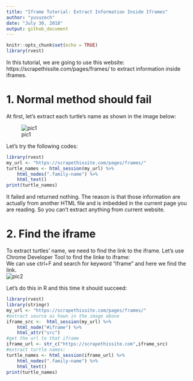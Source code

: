 ```yaml
---
title: "Iframe Tutorial: Extract Information Inside Iframes"
author: "yusuzech"
date: "July 30, 2018"
output: github_document
---
```


```r
knitr::opts_chunk$set(echo = TRUE)
library(rvest)
```

In this tutorial, we are going to use this website: https://scrapethissite.com/pages/frames/ to extract information inside iframes.

# 1. Normal method should fail

At first, let's extract each turtle's name as shown in the image below:

![pic1](resources/turtle0.jpg)

Let's try the following codes:
```r
library(rvest)
my_url <- "https://scrapethissite.com/pages/frames/"
turtle_names <- html_session(my_url) %>%
    html_nodes(".family-name") %>%
    html_text()
print(turtle_names)
```

It failed and returned nothing. The reason is that those information are actually from another HTML file and is imbedded in the current page you are reading. So you can't extract anything from current website.


# 2. Find the iframe

To extract turtles' name, we need to find the link to the iframe. Let's use Chrome Developer Tool to find the linke to iframe:  
We can use ctrl+F and search for keyword "iframe" and here we find the link.  
![pic2](resources/turtle1.jpg)

Let's do this in R and this time it should succeed:

```r
library(rvest)
library(stringr)
my_url <- "https://scrapethissite.com/pages/frames/"
#extract source as hown in the image above
iframe_src <-  html_session(my_url) %>%
    html_node("#iframe") %>%
    html_attr("src")
#get the url to that iframe
iframe_url <- str_c("https://scrapethissite.com",iframe_src)
#extract turtle names:
turtle_names <- html_session(iframe_url) %>%
    html_nodes(".family-name") %>%
    html_text()
print(turtle_names)
```

